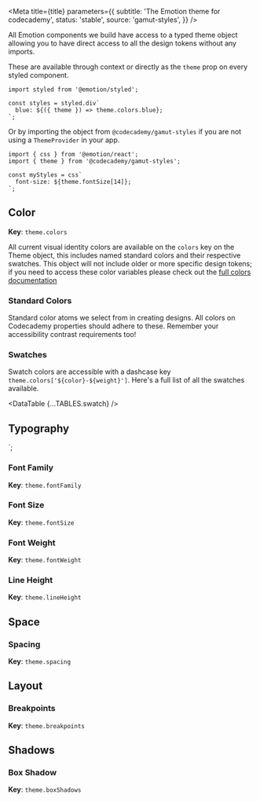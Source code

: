 


<Meta
  title={title}
  parameters={{
    subtitle: 'The Emotion theme for codecademy',
    status: 'stable',
    source: 'gamut-styles',
  }}
/>

All Emotion components we build have access to a typed theme object allowing you to have direct access to all the design tokens without any imports.

These are available through context or directly as the `theme` prop on every styled component.

```tsx
import styled from '@emotion/styled';

const styles = styled.div`
  blue: ${({ theme }) => theme.colors.blue};
`;
```

Or by importing the object from `@codecademy/gamut-styles` if you are not using a `ThemeProvider` in your app.

```tsx
import { css } from '@emotion/react';
import { theme } from '@codecademy/gamut-styles';

const myStyles = css`
  font-size: ${theme.fontSize[14]};
`;
```

## Color

**Key**: `theme.colors`

All current visual identity colors are available on the `colors` key on the Theme object, this includes named standard colors and their respective swatches. This object will not include older or more specific design tokens; if you need to access these color variables please check out the [full colors documentation](/?path=/docs/foundations-colors--standard)

### Standard Colors

Standard color atoms we select from in creating designs. All colors on Codecademy properties should adhere to these. Remember your accessibility contrast requirements too!

<Story name="colors">
  <DataTable {...TABLES.color} />
</Story>

### Swatches

Swatch colors are accessible with a dashcase key `theme.colors['${color}-${weight}']`. Here's a full list of all the swatches available.

<DataTable {...TABLES.swatch} />

## Typography


`;

### Font Family

**Key**: `theme.fontFamily`

<Story name="fontFamily">
  <DataTable {...TABLES.fontFamily} />
</Story>

### Font Size

**Key**: `theme.fontSize`

<Story name="fontSize">
  <DataTable {...TABLES.fontSize} />
</Story>

### Font Weight

**Key**: `theme.fontWeight`

<Story name="fontWeight">
  <DataTable {...TABLES.fontWeight} />
</Story>

### Line Height

**Key**: `theme.lineHeight`

<Story name="lineHeight">
  <DataTable {...TABLES.lineHeight} />
</Story>

## Space

### Spacing

**Key**: `theme.spacing`

<Story name="spacing">
  <DataTable {...TABLES.space} />
</Story>

## Layout

### Breakpoints

**Key**: `theme.breakpoints`

<Story name="breakpoints">
  <DataTable {...TABLES.breakpoint} />
</Story>

## Shadows

### Box Shadow

**Key**: `theme.boxShadows`

<Story name="boxShadows">
  <DataTable {...TABLES.boxShadow} />
</Story>

